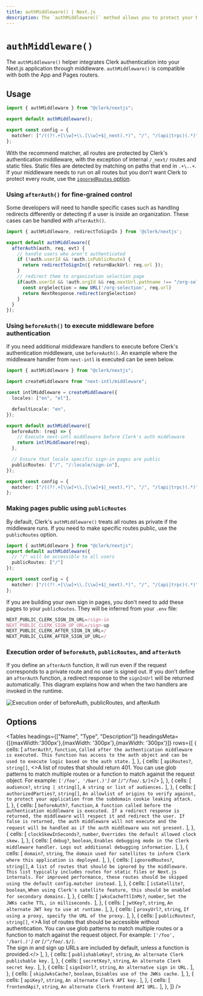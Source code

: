 ```yaml
---
title: authMiddleware() | Next.js
description: The `authMiddleware()` method allows you to protect your Next.js application using middleware.
---
```


# `authMiddleware()`

The `authMiddleware()` helper integrates Clerk authentication into your Next.js application through middleware. `authMiddleware()` is compatible with both the App and Pages routers.

## Usage

```ts filename="middleware.ts" copy
import { authMiddleware } from "@clerk/nextjs";

export default authMiddleware();

export const config = {
  matcher: ["/((?!.+[\\w]+\\.[\\w]+$|_next).*)", "/", "/(api|trpc)(.*)"],
};
```

With the recommend matcher, all routes are protected by Clerk's authentication middleware, with the exception of internal `/_next/` routes and static files. Static files are detected by matching on paths that end in `.+\..+`. If your middleware needs to run on all routes but you don't want Clerk to protect every route, use the [`ignoredRoutes` option](#options).

### Using `afterAuth()` for fine-grained control

Some developers will need to handle specific cases such as handling redirects differently or detecting if a user is inside an organization. These cases can be handled with `afterAuth()`.

```ts filename="middleware.ts" copy
import { authMiddleware, redirectToSignIn } from '@clerk/nextjs';

export default authMiddleware({
  afterAuth(auth, req, evt) {
    // handle users who aren't authenticated
    if (!auth.userId && !auth.isPublicRoute) {
      return redirectToSignIn({ returnBackUrl: req.url });
    }
    // redirect them to organization selection page
    if(auth.userId && !auth.orgId && req.nextUrl.pathname !== "/org-selection"){
      const orgSelection = new URL('/org-selection', req.url)
      return NextResponse.redirect(orgSelection)
    }
  }
});
```

### Using `beforeAuth()` to execute middleware before authentication

If you need additional middleware handlers to execute before Clerk's authentication middleware, use `beforeAuth()`. An example where the middleware handler from `next-intl` is executed can be seen below.

```ts filename="middleware.ts" copy
import { authMiddleware } from "@clerk/nextjs";

import createMiddleware from "next-intl/middleware";

const intlMiddleware = createMiddleware({
  locales: ["en", "el"],

  defaultLocale: "en",
});

export default authMiddleware({
  beforeAuth: (req) => {
    // Execute next-intl middleware before Clerk's auth middleware
    return intlMiddleware(req);
  },

  // Ensure that locale specific sign-in pages are public
  publicRoutes: ["/", "/:locale/sign-in"],
});

export const config = {
  matcher: ["/((?!.+[\\w]+\\.[\\w]+$|_next).*)", "/", "/(api|trpc)(.*)"],
};
```

### Making pages public using `publicRoutes`

By default, Clerk's `authMiddleware()` treats all routes as private if the middleware runs. If you need to make specific routes public, use the `publicRoutes` option.

```ts filename="middleware.ts" copy
import { authMiddleware } from "@clerk/nextjs";
export default authMiddleware({
  // "/" will be accessible to all users
  publicRoutes: ["/"]
});

export const config = {
  matcher: ["/((?!.+[\\w]+\\.[\\w]+$|_next).*)", "/", "/(api|trpc)(.*)"],
};
```

If you are building your own sign in pages, you don't need to add these pages to your `publicRoutes`. They will be inferred from your `.env` file:

```ts filename=".env"
NEXT_PUBLIC_CLERK_SIGN_IN_URL=/sign-in
NEXT_PUBLIC_CLERK_SIGN_UP_URL=/sign-up
NEXT_PUBLIC_CLERK_AFTER_SIGN_IN_URL=/
NEXT_PUBLIC_CLERK_AFTER_SIGN_UP_URL=/
```

### Execution order of `beforeAuth`, `publicRoutes`, and `afterAuth`
  
If you define an `afterAuth` function, it will run even if the request corresponds to a private route and no user is signed out. If you don’t define an `afterAuth` function, a redirect response to the `signInUrl` will be returned automatically. This diagram explains how and when the two handlers are invoked in the runtime.

![Execution order of `beforeAuth`, `publicRoutes`, and `afterAuth`](/docs/images/nextjs/middleware-flow-chart.png)

## Options

<Tables
  headings={["Name", "Type", "Description"]}
  headingsMeta={[{maxWidth:'300px'},{maxWidth: '300px'},{maxWidth: '300px'}]}
  rows={[
    {
      cells: [
        <code>afterAuth?</code>,
        <code>function</code>,
        `Called after the authentication middleware is executed. This function has access to the auth object and can be used to execute logic based on the auth state.`
      ],
    },
    {
      cells: [
        <code>apiRoutes?</code>,
        <code>string[]</code>,
        <>A list of routes that should return 401. You can use glob patterns to match multiple routes or a function to match against the request object. For example: <code>['/foo', '/bar(.*)']</code> or <code>[/^\/foo\/.*$/]</code></>
      ],
    },
    {
      cells: [
        <code>audience?</code>,
        <code>string | string[]</code>,
        `A string or list of audiences.`
      ],
    },
    {
      cells: [
        <code>authorizedParties?</code>,
        <code>string[]</code>,
        `An allowlist of origins to verify against, to protect your application from the subdomain cookie leaking attack.`
      ],
    },
    {
      cells: [
        <code>beforeAuth?</code>,
        <code>function</code>,
       `A function called before the authentication middleware is executed. If a redirect response is returned, the middleware will respect it and redirect the user. If false is returned, the auth middleware will not execute and the request will be handled as if the auth middleware was not present.`
      ],
    },
    {
      cells: [
        <code>clockSkewInSeconds?</code>,
        <code>number</code>,
       `Overrides the default allowed clock skew.`
      ],
    },
    {
      cells: [
        <code>debug?</code>,
        <code>boolean</code>,
       `Enables debugging mode in the Clerk middleware handler. Logs out additional debugging information.`
      ],
    },
    {
      cells: [
        <code>domain?</code>,
        <code>string</code>,
       `The domain used for satellites to inform Clerk where this application is deployed.`
      ],
    },
    {
      cells: [
        <code>ignoredRoutes?</code>,
        <code>string[]</code>,
       `A list of routes that should be ignored by the middleware. This list typically includes routes for static files or Next.js internals. For improved performance, these routes should be skipped using the default config.matcher instead.`
      ],
    },
    {
      cells: [
        <code>isSatellite?</code>,
        <code>boolean</code>,
       `When using Clerk's satellite feature, this should be enabled for secondary domains.`
      ],
    },
    {
      cells: [
        <code>jwksCacheTtlInMs?</code>,
        <code>number</code>,
       `Set the JWKs cache TTL, in milliseconds.`
      ],
    },
    {
      cells: [
        <code>jwtKey?</code>,
        <code>string</code>,
       `An alternate JWT key to use at runtime.`
      ],
    },
    {
      cells: [
        <code>proxyUrl?</code>,
        <code>string</code>,
       `If using a proxy, specify the URL of the proxy.`
      ],
    },
    {
      cells: [
        <code>publicRoutes?</code>,
        <code>string[]</code>,
       <>A list of routes that should be accessible without authentication. You can use glob patterns to match multiple routes or a function to match against the request object. For example: <code>['/foo', '/bar(.*)']</code> or <code>[/^\/foo\/.*$/]</code>.<br />The sign in and sign up URLs are included by default, unless a function is provided.</>
      ],
    },
    {
      cells: [
        <code>publishableKey?</code>,
        <code>string</code>,
       `An alternate Clerk publishable key.`
      ],
    },
    {
      cells: [
        <code>secretKey?</code>,
        <code>string</code>,
       `An alternate Clerk secret key.`
      ],
    },
    {
      cells: [
        <code>signInUrl?</code>,
        <code>string</code>,
       `An alternatve sign in URL.`
      ],
    },
    {
      cells: [
        <code>skipJwksCache?</code>,
        <code>boolean</code>,
       `Disables use of the JWKs cache.`
      ],
    },
    {
      cells: [
        <code>apiKey?</code>,
        <code>string</code>,
       `An alternate Clerk API key.`
      ],
    },
    {
      cells: [
        <code>frontendApi?</code>,
        <code>string</code>,
       `An alternate Clerk frontend API URL.`
      ],
    },
  ]}
/>
